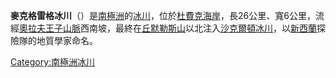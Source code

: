 {{coord|85|8|S|174|50|W|source:GNIS|display=title}}

'''麥克格雷格冰川'''（{{lang-en|McGregor Glacier}}）是[[南極洲|南極洲]]的[[冰川|冰川]]，位於[[杜費克海岸|杜費克海岸]]，長26公里、寬6公里，流經[[奧拉夫王子山脈|奧拉夫王子山脈]]西南坡，最終在[[丘默勒斯山|丘默勒斯山]]以北注入[[沙克爾頓冰川|沙克爾頓冰川]]，以[[新西蘭|新西蘭]]探險隊的地質學家命名。

{{DEFAULTSORT:McGregor Glacier}}
[[Category:南極洲冰川|Category:南極洲冰川]]


{{DufekCoast-geo-stub}}